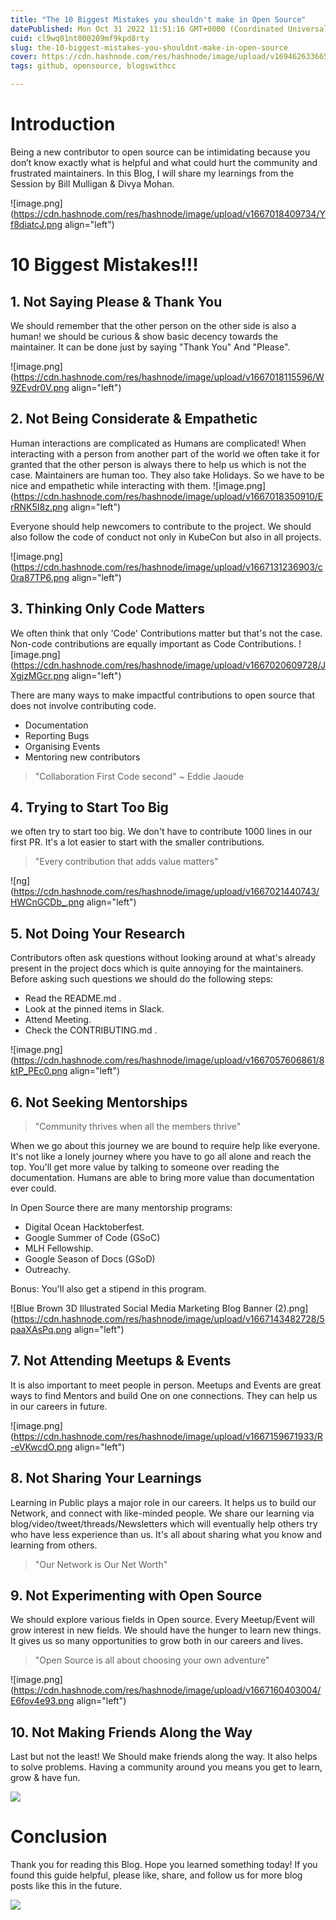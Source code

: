 ```yaml
---
title: "The 10 Biggest Mistakes you shouldn't make in Open Source"
datePublished: Mon Oct 31 2022 11:51:16 GMT+0000 (Coordinated Universal Time)
cuid: cl9wq01nt000209mf9kpd8rty
slug: the-10-biggest-mistakes-you-shouldnt-make-in-open-source
cover: https://cdn.hashnode.com/res/hashnode/image/upload/v1694626336656/3a3371c0-ef2b-4759-adef-5e171a1bc3ea.png
tags: github, opensource, blogswithcc

---
```


# Introduction
Being a new contributor to open source can be intimidating because you don’t know exactly what is helpful and what could hurt the community and frustrated maintainers. In this Blog, I will share my learnings from the Session by  Bill Mulligan & Divya Mohan.


![image.png](https://cdn.hashnode.com/res/hashnode/image/upload/v1667018409734/Yf8diatcJ.png align="left")

# 10 Biggest Mistakes!!!

## 1. Not Saying Please & Thank You
We should remember that the other person on the other side is also a human! we should be curious & show basic decency towards the maintainer. It can be done just by saying "Thank You" And "Please".

![image.png](https://cdn.hashnode.com/res/hashnode/image/upload/v1667018115596/W9ZEvdr0V.png align="left")


## 2. Not Being Considerate & Empathetic
Human interactions are complicated as Humans are complicated! When interacting with a person from another part of the world we often take it for granted that the other person is always there to help us which is not the case. Maintainers are human too. They also take Holidays. So we have to be nice and empathetic while interacting with them.
<be>
![image.png](https://cdn.hashnode.com/res/hashnode/image/upload/v1667018350910/ErRNK5I8z.png align="left")

Everyone should help newcomers to contribute to the project. We should also follow the code of conduct not only in  KubeCon but also in all projects.

![image.png](https://cdn.hashnode.com/res/hashnode/image/upload/v1667131236903/c0ra87TP6.png align="left")



## 3. Thinking Only Code Matters

We often think that only 'Code' Contributions matter but that's not the case. Non-code contributions are equally important as Code Contributions. 
![image.png](https://cdn.hashnode.com/res/hashnode/image/upload/v1667020609728/JXgjzMGcr.png align="left")

There are many ways to make impactful contributions to open source that does not involve contributing code.

- Documentation
- Reporting Bugs
- Organising Events
- Mentoring new contributors



> "Collaboration First Code second" ~ Eddie Jaoude



## 4. Trying to Start Too Big
we often try to start too big. We don't have to contribute 1000 lines in our first PR. It's a lot easier to start with the smaller contributions. 

> "Every contribution that adds value matters"


![ng](https://cdn.hashnode.com/res/hashnode/image/upload/v1667021440743/HWCnGCDb_.png align="left")


## 5. Not Doing Your Research
Contributors often ask questions without looking around at what's already present in the project docs which is quite annoying for the maintainers. Before asking such questions we should do the following steps:
 
- Read the README.md .
- Look at the pinned items in Slack.
- Attend Meeting. 
- Check the CONTRIBUTING.md  .


![image.png](https://cdn.hashnode.com/res/hashnode/image/upload/v1667057606861/8ktP_PEc0.png align="left")
## 6. Not Seeking Mentorships
> "Community thrives when all the members thrive"

When we go about this journey we are bound to require help like everyone. It's not like a lonely journey where you have to go all alone and reach the top. You'll get more value by talking to someone over reading the documentation. Humans are able to bring more value than documentation ever could.
 
In Open Source there are many mentorship programs:

- Digital Ocean Hacktoberfest. 
- Google Summer of Code (GSoC) 
- MLH Fellowship. 
- Google Season of Docs (GSoD)
- Outreachy. 


Bonus: You'll also get a stipend in this program.



![Blue Brown 3D Illustrated Social Media Marketing Blog Banner (2).png](https://cdn.hashnode.com/res/hashnode/image/upload/v1667143482728/5paaXAsPq.png align="left")
## 7. Not Attending Meetups & Events

It is also important to meet people in person. Meetups and Events are great ways to find Mentors and build One on one connections. They can help us in our careers in future.

![image.png](https://cdn.hashnode.com/res/hashnode/image/upload/v1667159671933/R-eVKwcdO.png align="left")
## 8. Not Sharing Your Learnings
Learning in Public plays a major role in our careers. It helps us to build our Network, and connect with like-minded people. We share our learning via blog/video/tweet/threads/Newsletters which will eventually help others try who have less experience than us. It's all about sharing what you know and learning from others.

> "Our Network is Our Net Worth"

## 9. Not Experimenting with Open Source

We should explore various fields in Open source. Every Meetup/Event will grow interest in new fields. We should have the hunger to learn new things. It gives us so many opportunities to grow both in our careers and lives. 

> "Open Source is all about choosing your own adventure"

![image.png](https://cdn.hashnode.com/res/hashnode/image/upload/v1667160403004/E6fov4e93.png align="left")
## 10. Not Making Friends Along the Way
Last but not the least! We Should make friends along the way. It also helps to solve problems. Having a community around you means you get to learn, grow & have fun.

![](https://images.unsplash.com/photo-1506869640319-fe1a24fd76dc?ixlib=rb-4.0.3&ixid=MnwxMjA3fDB8MHxzZWFyY2h8Mnx8ZnJpZW5kfGVufDB8fDB8fA%3D%3D&w=1000&q=80)

# Conclusion

Thank you for reading this Blog. Hope you learned something today!
If you found this guide helpful, please like, share, and follow us for more blog posts like this in the future.

![](https://t3.ftcdn.net/jpg/03/04/16/56/360_F_304165657_LYpZdhDBGPdP1LNVBhF2bS5XyssZ52WG.jpg)